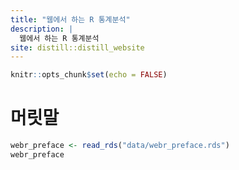 ```yaml
---
title: "웹에서 하는 R 통계분석"
description: |
  웹에서 하는 R 통계분석
site: distill::distill_website
---
```


```r
knitr::opts_chunk$set(echo = FALSE)

```

# 머릿말

```r
webr_preface <- read_rds("data/webr_preface.rds")
webr_preface
```

